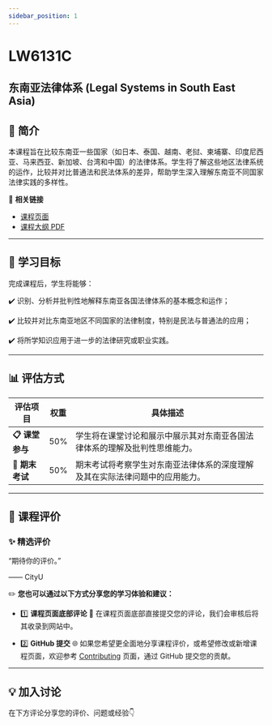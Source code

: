 ```yaml
---
sidebar_position: 1
---
```


# LW6131C
## 东南亚法律体系 (Legal Systems in South East Asia)

## **📘 简介**
本课程旨在比较东南亚一些国家（如日本、泰国、越南、老挝、柬埔寨、印度尼西亚、马来西亚、新加坡、台湾和中国）的法律体系。学生将了解这些地区法律系统的运作，比较并对比普通法和民法体系的差异，帮助学生深入理解东南亚不同国家法律实践的多样性。

🔗 **相关链接**
- [课程页面](https://www.cityu.edu.hk/catalogue/pg/202425/course/LW6131C.htm)
- [课程大纲 PDF](https://www.cityu.edu.hk/catalogue/pg/202425/course/LW6131C.pdf)

---

## **🎯 学习目标**

完成课程后，学生将能够：

✔️ 识别、分析并批判性地解释东南亚各国法律体系的基本概念和运作；

✔️ 比较并对比东南亚地区不同国家的法律制度，特别是民法与普通法的应用；

✔️ 将所学知识应用于进一步的法律研究或职业实践。

---

## **📊 评估方式**

| **评估项目**          | **权重** | **具体描述**                                                                                       |
|----------------------|---------|---------------------------------------------------------------------------------------------------|
| **📋 课堂参与**       | 50%     | 学生将在课堂讨论和展示中展示其对东南亚各国法律体系的理解及批判性思维能力。                      |
| **📂 期末考试**       | 50%     | 期末考试将考察学生对东南亚法律体系的深度理解及其在实际法律问题中的应用能力。                    |

---

## **💬 课程评价**

### ✨ **精选评价**
<div className={commentStyles.commentBox}>
    <p className={commentStyles.commentText}>
        “期待你的评价。”
    </p>
    <p className={commentStyles.commentAuthor}>—— CityU</p>
</div>

✏️ **您也可以通过以下方式分享您的学习体验和建议：**

- 1️⃣ **课程页面底部评论**
💬 在课程页面底部直接提交您的评论，我们会审核后将其收录到网站中。

- 2️⃣ **GitHub 提交**
🌐 如果您希望更全面地分享课程评价，或希望修改或新增课程页面，欢迎参考 [Contributing](https://penjc.github.io/cityU-navigator/contributing) 页面，通过 GitHub 提交您的贡献。

---

## **💡 加入讨论**

在下方评论分享您的评价、问题或经验👇
<Utterances />